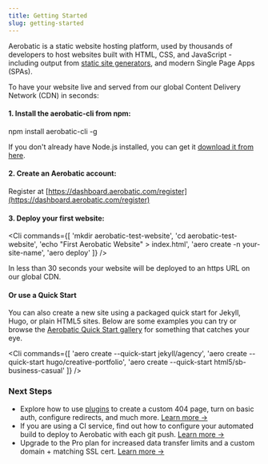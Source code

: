 ```yaml
---
title: Getting Started
slug: getting-started
---
```



Aerobatic is a static website hosting platform, used by thousands of developers to host websites built with HTML, CSS, and JavaScript - including output from [static site generators](/docs/static-site-generators/), and modern Single Page Apps (SPAs).

To have your website live and served from our global Content Delivery Network (CDN) in seconds:

#### 1. Install the aerobatic-cli from npm:

<Cli>npm install aerobatic-cli -g</Cli>

If you don't already have Node.js installed, you can get it [download it from here](https://nodejs.org/en/).

#### 2. Create an Aerobatic account:

Register at [https://dashboard.aerobatic.com/register](https://dashboard.aerobatic.com/register)

#### 3. Deploy your first website:

<Cli
  commands={[
    'mkdir aerobatic-test-website',
    'cd aerobatic-test-website',
    'echo "<html>First Aerobatic Website</html>" > index.html',
    'aero create -n your-site-name',
    'aero deploy'
  ]}
/>

In less than 30 seconds your website will be deployed to an https URL on our global CDN.

#### Or use a Quick Start

You can also create a new site using a packaged quick start for Jekyll, Hugo, or plain HTML5 sites. Below are some examples you can try or browse the [Aerobatic Quick Start gallery](/quickstarts/html5/) for something that catches your eye.

<Cli
  commands={[
    'aero create --quick-start jekyll/agency',
    'aero create --quick-start hugo/creative-portfolio',
    'aero create --quick-start html5/sb-business-casual'
  ]}
/>

### Next Steps

- Explore how to use [plugins](/docs/plugins/) to create a custom 404 page, turn on basic auth, configure redirects, and much more. [Learn more &#8594;](/docs/configuration/#plugins)
- If you are using a CI service, find out how to configure your automated build to deploy to Aerobatic with each git push. [Learn more &#8594;](/docs/deployment/#continuous-deployment)
- Upgrade to the Pro plan for increased data transfer limits and a custom domain + matching SSL cert. [Learn more &#8594;](/docs/custom-domains-ssl/)
